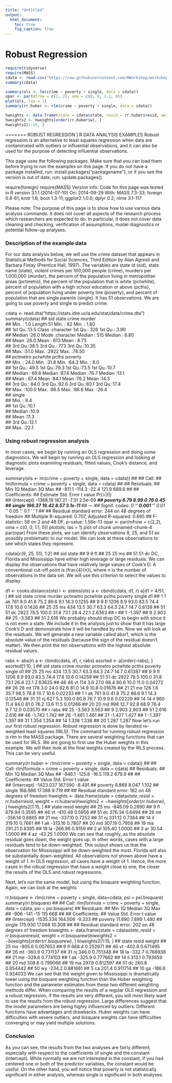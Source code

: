 ```yaml
---
title: "Untitled"
output:
  html_document:
    toc: true
    fig_caption: true
---
```


Robust Regression
========================================================

```r
require(tidyverse)
require(MASS)
cdata <- read.csv("https://raw.githubusercontent.com/RWorkshop/workshopdatasets/master/Crime.csv")
summary(cdata)
```

```r
summary(ols <- lm(crime ~ poverty + single, data = cdata))
opar <- par(mfrow = c(2, 2), oma = c(0, 0, 1.1, 0))
plot(ols, las = 1)
summary(rr.huber <- rlm(crime ~ poverty + single, data = cdata))
```

```r
hweights <- data.frame(state = cdata$state, resid = rr.huber$resid, weight = rr.huber$w)
hweights2 <- hweights[order(rr.huber$w), ]
hweights2[1:15, ]
```

=======
ROBUST REGRESSION | R DATA ANALYSIS EXAMPLES
Robust regression is an alternative to least squares regression when data are contaminated with outliers or influential observations, and it can also be used for the purpose of detecting influential observations.

This page uses the following packages. Make sure that you can load them before trying to run the examples on this page. 
If you do not have a package installed, run: install.packages("packagename"), or if you see the version is out of date, run: update.packages().

require(foreign)
require(MASS)
Version info: Code for this page was tested in R version 3.1.1 (2014-07-10) On: 2014-09-29 With: MASS 7.3-33; foreign 0.8-61; knitr 1.6; boot 1.3-11; ggplot2 1.0.0; dplyr 0.2; nlme 3.1-117

Please note: The purpose of this page is to show how to use various data analysis commands. It does not cover all aspects of the research process which researchers are expected to do. 
In particular, it does not cover data cleaning and checking, verification of assumptions, model diagnostics or potential follow-up analyses.


### Description of the example data
For our data analysis below, we will use the crime dataset that appears in Statistical Methods for Social Sciences, Third Edition by Alan Agresti and Barbara Finlay (Prentice Hall, 1997). 
The variables are state id (sid), state name (state), violent crimes per 100,000 people (crime), murders per 1,000,000 (murder), the percent of the population living in metropolitan areas (pctmetro), the percent of the population that is white (pctwhite), percent of population with a high school education or above (pcths), percent of population living under poverty line (poverty), and percent of population that are single parents (single). 
It has 51 observations. We are going to use poverty and single to predict crime.


cdata <- read.dta("https://stats.idre.ucla.edu/stat/data/crime.dta")
summary(cdata)
##       sid          state               crime          murder     
##  Min.   : 1.0   Length:51          Min.   :  82   Min.   : 1.60  
##  1st Qu.:13.5   Class :character   1st Qu.: 326   1st Qu.: 3.90  
##  Median :26.0   Mode  :character   Median : 515   Median : 6.80  
##  Mean   :26.0                      Mean   : 613   Mean   : 8.73  
##  3rd Qu.:38.5                      3rd Qu.: 773   3rd Qu.:10.35  
##  Max.   :51.0                      Max.   :2922   Max.   :78.50  
##     pctmetro        pctwhite        pcths         poverty    
##  Min.   : 24.0   Min.   :31.8   Min.   :64.3   Min.   : 8.0  
##  1st Qu.: 49.5   1st Qu.:79.3   1st Qu.:73.5   1st Qu.:10.7  
##  Median : 69.8   Median :87.6   Median :76.7   Median :13.1  
##  Mean   : 67.4   Mean   :84.1   Mean   :76.2   Mean   :14.3  
##  3rd Qu.: 84.0   3rd Qu.:92.6   3rd Qu.:80.1   3rd Qu.:17.4  
##  Max.   :100.0   Max.   :98.5   Max.   :86.6   Max.   :26.4  
##      single    
##  Min.   : 8.4  
##  1st Qu.:10.1  
##  Median :10.9  
##  Mean   :11.3  
##  3rd Qu.:12.1  
##  Max.   :22.1

### Using robust regression analysis
In most cases, we begin by running an OLS regression and doing some diagnostics. We will begin by running an OLS regression and looking at diagnostic plots examining residuals, fitted values, Cook’s distance, and leverage.

summary(ols <- lm(crime ~ poverty + single, data = cdata))
## 
## Call:
## lm(formula = crime ~ poverty + single, data = cdata)
## 
## Residuals:
##    Min     1Q Median     3Q    Max 
## -811.1 -114.3  -22.4  121.9  689.8 
## 
## Coefficients:
##             Estimate Std. Error t value Pr(>|t|)    
## (Intercept) -1368.19     187.21   -7.31  2.5e-09 ***
## poverty         6.79       8.99    0.76     0.45    
## single        166.37      19.42    8.57  3.1e-11 ***
## ---
## Signif. codes:  0 '***' 0.001 '**' 0.01 '*' 0.05 '.' 0.1 ' ' 1
## 
## Residual standard error: 244 on 48 degrees of freedom
## Multiple R-squared:  0.707,	Adjusted R-squared:  0.695 
## F-statistic:   58 on 2 and 48 DF,  p-value: 1.58e-13
opar <- par(mfrow = c(2,2), oma = c(0, 0, 1.1, 0))
plot(ols, las = 1)
plot of chunk unnamed-chunk-4
par(opar)
From these plots, we can identify observations 9, 25, and 51 as possibly problematic to our model. We can look at these observations to see which states they represent.

cdata[c(9, 25, 51), 1:2]
##    sid state
## 9    9    fl
## 25  25    ms
## 51  51    dc
DC, Florida and Mississippi have either high leverage or large residuals. 
We can display the observations that have relatively large values of Cook’s D. 
A conventional cut-off point is (frac{4}{n}), where n is the number of observations in the data set. We will use this criterion to select the values to display.

d1 <- cooks.distance(ols)
r <- stdres(ols)
a <- cbind(cdata, d1, r)
a[d1 > 4/51, ]
##    sid state crime murder pctmetro pctwhite pcths poverty single     d1
## 1    1    ak   761    9.0     41.8     75.2  86.6     9.1   14.3 0.1255
## 9    9    fl  1206    8.9     93.0     83.5  74.4    17.8   10.6 0.1426
## 25  25    ms   434   13.5     30.7     63.3  64.3    24.7   14.7 0.6139
## 51  51    dc  2922   78.5    100.0     31.8  73.1    26.4   22.1 2.6363
##         r
## 1  -1.397
## 9   2.903
## 25 -3.563
## 51  2.616
We probably should drop DC to begin with since it is not even a state. 
We include it in the analysis just to show that it has large Cook’s D and demonstrate how it will be handled by rlm. 
Now we will look at the residuals. We will generate a new variable called absr1, which is the absolute value of the residuals (because the sign of the residual doesn’t matter). 
We then print the ten observations with the highest absolute residual values.

rabs <- abs(r)
a <- cbind(cdata, d1, r, rabs)
asorted <- a[order(-rabs), ]
asorted[1:10, ]
##    sid state crime murder pctmetro pctwhite pcths poverty single      d1
## 25  25    ms   434   13.5     30.7     63.3  64.3    24.7   14.7 0.61387
## 9    9    fl  1206    8.9     93.0     83.5  74.4    17.8   10.6 0.14259
## 51  51    dc  2922   78.5    100.0     31.8  73.1    26.4   22.1 2.63625
## 46  46    vt   114    3.6     27.0     98.4  80.8    10.0   11.0 0.04272
## 26  26    mt   178    3.0     24.0     92.6  81.0    14.9   10.8 0.01676
## 21  21    me   126    1.6     35.7     98.5  78.8    10.7   10.6 0.02233
## 1    1    ak   761    9.0     41.8     75.2  86.6     9.1   14.3 0.12548
## 31  31    nj   627    5.3    100.0     80.8  76.7    10.9    9.6 0.02229
## 14  14    il   960   11.4     84.0     81.0  76.2    13.6   11.5 0.01266
## 20  20    md   998   12.7     92.8     68.9  78.4     9.7   12.0 0.03570
##         r  rabs
## 25 -3.563 3.563
## 9   2.903 2.903
## 51  2.616 2.616
## 46 -1.742 1.742
## 26 -1.461 1.461
## 21 -1.427 1.427
## 1  -1.397 1.397
## 31  1.354 1.354
## 14  1.338 1.338
## 20  1.287 1.287
Now let’s run our first robust regression. Robust regression is done by iterated re-weighted least squares (IRLS). The command for running robust regression is rlm in the MASS package. There are several weighting functions that can be used for IRLS. We are going to first use the Huber weights in this example. We will then look at the final weights created by the IRLS process. This can be very useful.

summary(rr.huber <- rlm(crime ~ poverty + single, data = cdata))
## 
## Call: rlm(formula = crime ~ poverty + single, data = cdata)
## Residuals:
##    Min     1Q Median     3Q    Max 
## -846.1 -125.8  -16.5  119.2  679.9 
## 
## Coefficients:
##             Value     Std. Error t value  
## (Intercept) -1423.037   167.590     -8.491
## poverty         8.868     8.047      1.102
## single        168.986    17.388      9.719
## 
## Residual standard error: 182 on 48 degrees of freedom
hweights <- data.frame(state = cdata$state, resid = rr.huber$resid, weight = rr.huber$w)
hweights2 <- hweights[order(rr.huber$w), ]
hweights2[1:15, ]
##    state   resid weight
## 25    ms -846.09 0.2890
## 9     fl  679.94 0.3595
## 46    vt -410.48 0.5956
## 51    dc  376.34 0.6494
## 26    mt -356.14 0.6865
## 21    me -337.10 0.7252
## 31    nj  331.12 0.7384
## 14    il  319.10 0.7661
## 1     ak -313.16 0.7807
## 20    md  307.19 0.7958
## 19    ma  291.21 0.8395
## 18    la -266.96 0.9159
## 2     al  105.40 1.0000
## 3     ar   30.54 1.0000
## 4     az  -43.25 1.0000
We can see that roughly, as the absolute residual goes down, the weight goes up. 
In other words, cases with a large residuals tend to be down-weighted. This output shows us that the observation for Mississippi will be down-weighted the most. 
Florida will also be substantially down-weighted. All observations not shown above have a weight of 1. In OLS regression, all cases have a weight of 1. Hence, the more cases in the robust regression that have a weight close to one, the closer the results of the OLS and robust regressions.

Next, let’s run the same model, but using the bisquare weighting function. Again, we can look at the weights.

rr.bisquare <- rlm(crime ~ poverty + single, data=cdata, psi = psi.bisquare)
summary(rr.bisquare)
## 
## Call: rlm(formula = crime ~ poverty + single, data = cdata, psi = psi.bisquare)
## Residuals:
##    Min     1Q Median     3Q    Max 
##   -906   -141    -15    115    668 
## 
## Coefficients:
##             Value     Std. Error t value  
## (Intercept) -1535.334   164.506     -9.333
## poverty        11.690     7.899      1.480
## single        175.930    17.068     10.308
## 
## Residual standard error: 202 on 48 degrees of freedom
biweights <- data.frame(state = cdata$state, resid = rr.bisquare$resid, weight = rr.bisquare$w)
biweights2 <- biweights[order(rr.bisquare$w), ]
biweights2[1:15, ]
##    state  resid   weight
## 25    ms -905.6 0.007653
## 9     fl  668.4 0.252871
## 46    vt -402.8 0.671495
## 26    mt -360.9 0.731137
## 31    nj  346.0 0.751348
## 18    la -332.7 0.768938
## 21    me -328.6 0.774103
## 1     ak -325.9 0.777662
## 14    il  313.1 0.793659
## 20    md  308.8 0.799066
## 19    ma  297.6 0.812597
## 51    dc  260.6 0.854442
## 50    wy -234.2 0.881661
## 5     ca  201.4 0.911714
## 10    ga -186.6 0.924033
We can see that the weight given to Mississippi is dramatically lower using the bisquare weighting function than the Huber weighting function and the parameter estimates from these two different weighting methods differ. When comparing the results of a regular OLS regression and a robust regression, if the results are very different, you will most likely want to use the results from the robust regression. Large differences suggest that the model parameters are being highly influenced by outliers. Different functions have advantages and drawbacks. Huber weights can have difficulties with severe outliers, and bisquare weights can have difficulties converging or may yield multiple solutions.


### Conclusion

As you can see, the results from the two analyses are fairly different, especially with respect to the coefficients of single and the constant (intercept). 
While normally we are not interested in the constant, if you had centered one or both of the predictor variables, the constant would be useful. 
On the other hand, you will notice that poverty is not statistically significant in either analysis, whereas single is significant in both analyses.
